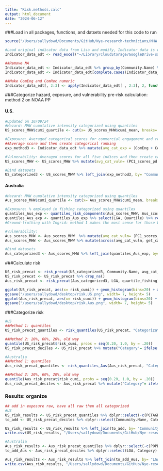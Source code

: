 ```yaml
---
title: "Risk.methods.calc"
output: html_document
date: "2024-06-12"
---
```


###Load in all packages, functions, and datsets needed for this code to run
```r
source("/Users/sallydowd/Documents/GitHub/Nye-research-technicians/MHW.MCS/Code/Vuln.funcs.R")

#Load original indicator data from Lisa and modify, Indicator data is only for exposure for the U.S. 
Indicator_data_edt <- read_excel("~/Library/CloudStorage/GoogleDrive-sallycdowd@gmail.com/My Drive/Nye.lab/Coastal.vulnerability/US.data/Indicator.data.xlsx", col_types= "text", sheet= 8) %>% select(GEO_NAME, ComEng, ComRel) %>% rename("Community.Name"= "GEO_NAME")

##Remove NA 
Indicator_data_edt <- Indicator_data_edt %>% group_by(Community.Name) %>% arrange(ComRel) %>% mutate(ComRel = ifelse(ComRel == "N/A", NA, ComRel)) #some rows were N/A
Indicator_data_edt <- Indicator_data_edt[complete.cases(Indicator_data_edt),] #only want rows with no missing values

##Make ComEng and ComRec numeric
Indicator_data_edt[, 2:3] <- apply(Indicator_data_edt[ , 2:3], 2, function(x) as.numeric(as.character(x))) 
```

###Categorize hazard, exposure, and vulnerability pre-risk calculation: method 2 on NOAA PP 

#### U.S. 
```r
#Updated on 10/09/24
#Hazard: MHW cumulative intensity categorized using quantiles
US_scores_MHW$cumi_quartile <- cut(x= US_scores_MHW$cumi_mean, breaks= quantile(US_scores_MHW$cumi_mean, probs= seq(0,1,0.25)), include.lowest=TRUE,labels=FALSE) #divide range of x into intervals 

#Exposure: Averaged categorical scores for commercial engagement and reliance indices 
##Average score and then create categorical ranking
exp_method3 <- Indicator_data_edt %>% mutate(avg_cat_exp = (ComEng + ComRel)/2) %>% select(Community.Name, avg_cat_exp) %>% mutate(across(where(is.numeric), get_categorical_score, .names = "{col}_rank")) %>% dplyr::select(Community.Name, avg_cat_exp_rank) %>% rename("avg_cat_exp"= "avg_cat_exp_rank")

#Vulnerability: Averaged scores for all five indices and then create categorical ranking
US_scores_MHW <- US_scores_MHW %>% mutate(avg_cat_vuln= (PC1_scores_pd + PC1_scores_pc + PC1_scores_lf + PC1_scores_pov + PC1_scores_hc)/5) %>% mutate(across(avg_cat_vuln, get_categorical_score, .names = "{col}_rank")) %>% dplyr::select(-avg_cat_vuln) %>% rename("avg_cat_vuln"= "avg_cat_vuln_rank")

#Bind datasets
US_categorized3 <- US_scores_MHW %>% left_join(exp_method3, by= "Community.Name") #drops communities without MHW statistics, Chesapeake Bay communities not included
```


#### Australia
```r
#Hazard: MHW cumulative intensity categorized using quantiles
Aus_scores_MHW$cumi_quartile <- cut(x= Aus_scores_MHW$cumi_mean, breaks= quantile(Aus_scores_MHW$cumi_mean, probs= seq(0,1,0.25)), include.lowest=TRUE,labels=FALSE)

#Exposure: % employed in fishing categorized using quantiles
quantiles_Aus_exp <- quantiles_risk_components(Aus_scores_MHW, Aus_scores_MHW$INDP_fishing, "Method 1: Exposure as quantiles") #quantile(): 25th percentile is lower, 50th percentile is median, and 75th percentile is upper quartile 
quantiles_Aus_exp <- quantiles_Aus_exp %>% select(LGA, Quartile) %>% rename("quartile_fishing" = "Quartile")
#Ground-truthing with Ingrid: method 1 makes the most sense for those LGAs included in the high exposure category, maintain communities with 0% employment in fishing (will be in low category)

#Vulnerability:
Aus_scores_MHW <- Aus_scores_MHW  %>% mutate(avg_cat_vuln= (PC1_scores_pd + PC1_scores_pc + PC1_scores_lf + PC1_scores_hc)/4)
Aus_scores_MHW <- Aus_scores_MHW %>% mutate(across(avg_cat_vuln, get_categorical_score, .names = "{col}_rank")) %>% dplyr::select(-avg_cat_vuln) %>% rename("avg_cat_vuln"= "avg_cat_vuln_rank")

#Bind datasets
Aus_categorized3 <- Aus_scores_MHW %>% left_join(quantiles_Aus_exp, by= "LGA")
```

###Calculate risk 
```r
US_risk_precat <- risk_precat(US_categorized3, Community.Name, avg_cat_exp)
US_risk_precat <- US_risk_precat %>% drop_na()
Aus_risk_precat <- risk_precat(Aus_categorized3, LGA, quartile_fishing)

ggplot(US_risk_precat, aes(x= risk_cumi)) + geom_histogram(bins=20) + xlab("Risk") + ggtitle("Risk to US Communities: Method 2") + standard_theme
ggsave("/users/sallydowd/desktop/risk.US.png", width= 7, height= 5)
ggplot(Aus_risk_precat, aes(x= risk_cumi)) + geom_histogram(bins=20) + xlab("Risk") + ggtitle("Risk to Australia LGAs: Method 2") + standard_theme
ggsave("/users/sallydowd/desktop/risk.Aus.png", width= 7, height= 5)
```

###Categorize risk

```r
#US 
##Method 1: quantiles 
US_risk_precat_quantiles <- risk_quantiles(US_risk_precat, "Categorization 1: Risk & Quartiles")

##Method 2: 20%, 60%, 20%, old way
quantile(US_risk_precat$risk_cumi, probs = seq(0.20, 1.0, by = .20))
US_risk_precat_deciles <- US_risk_precat %>% mutate("Category"= ifelse(risk_cumi <= 2.8, "Low", ifelse(risk_cumi >  2.8 & risk_cumi <= 6.8, "Moderate", ifelse(risk_cumi > 6.8, "High", NA))))

#Australia
##Method 1: quantiles
Aus_risk_precat_quantiles <- risk_quantiles_Aus(Aus_risk_precat, "Categorization 1: Risk & Quartiles")

##Method 2: 20%, 60%, 20%, old way 
quantile(Aus_risk_precat$risk_cumi, probs = seq(0.20, 1.0, by = .20))
Aus_risk_precat_deciles <- Aus_risk_precat %>% mutate("Category"= ifelse(risk_cumi <= 3.5, "Low", ifelse(risk_cumi >  3.5 & risk_cumi <= 21.6, "Moderate", ifelse(risk_cumi > 21.6, "High", NA))))
```

### Results: organize 
```r
## add in exposure raw, have all raw then all categorized
#US
US_risk_results <- US_risk_precat_quantiles %>% dplyr::select(-c(PCTAGRFRFSH, POPDENS, Quartile, dur_mean)) %>% rename("RiskCategoryM1"= "Category", "Risk"= "risk_cumi", "Vulnerability"= "avg_cat_vuln", "Exposure"= "avg_cat_exp", "Hazard"= "cumi_quartile", "Risk"= "risk_cumi") %>% relocate(Hazard, .before= "Vulnerability")
to_add <- US_risk_precat_deciles %>% dplyr::select(Community.Name, Category) %>% rename("RiskCategoryM2"= "Category") 

US_risk_results <- US_risk_results %>% left_join(to_add, by= "Community.Name") %>% left_join(Indicator_data_edt, by= "Community.Name") %>% relocate(ComEng, .after= "cumi_mean") %>% relocate(ComRel, .after= "ComEng")
write.csv(US_risk_results, "/Users/sallydowd/Documents/GitHub/Nye-research-technicians/MHW.MCS/Data/US_risk_results_final.csv")

#Australia 
Aus_risk_results <- Aus_risk_precat_quantiles %>% dplyr::select(-c(POPDENS:dur_mean, Quartile)) %>% rename("RiskCategoryM1"= "Category", "State"= "STE_NAME16", "Hazard"= "cumi_quartile", "Vulnerability"= "avg_cat_vuln", "Exposure"= "quartile_fishing", "Risk"= "risk_cumi") %>% relocate(Hazard, .before= "Vulnerability") %>% relocate(INDP_fishing, .after= cumi_mean)
to_add_Aus <- Aus_risk_precat_deciles %>% dplyr::select(LGA, Category) %>% rename("RiskCategoryM2"= "Category")

Aus_risk_results <- Aus_risk_results %>% left_join(to_add_Aus, by= "LGA")
write.csv(Aus_risk_results, "/Users/sallydowd/Documents/GitHub/Nye-research-technicians/MHW.MCS/Data/Aus_risk_results_final.csv")
```

